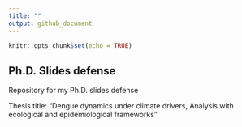 ```yaml
---
title: ""
output: github_document
---
```


```r
knitr::opts_chunk$set(echo = TRUE)
```

## Ph.D. Slides defense

Repository for my Ph.D. slides defense

Thesis title: "Dengue dynamics under climate drivers, \n
              Analysis with ecological and epidemiological frameworks"
